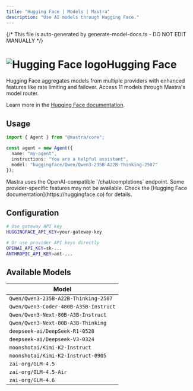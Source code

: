 ```yaml
---
title: "Hugging Face | Models | Mastra"  
description: "Use AI models through Hugging Face."
---
```


{/* This file is auto-generated by generate-model-docs.ts - DO NOT EDIT MANUALLY */}


# <img src="https://models.dev/logos/huggingface.svg" alt="Hugging Face logo" className="inline w-8 h-8 mr-2 align-middle dark:invert dark:brightness-0 dark:contrast-200" />Hugging Face

Hugging Face aggregates models from multiple providers with enhanced features like rate limiting and failover. Access 11 models through Mastra's model router.

Learn more in the [Hugging Face documentation](https://huggingface.co).

## Usage

```typescript
import { Agent } from "@mastra/core";

const agent = new Agent({
  name: "my-agent",
  instructions: "You are a helpful assistant",
  model: "huggingface/Qwen/Qwen3-235B-A22B-Thinking-2507"
});
```

<Callout type="info">
Mastra uses the OpenAI-compatible `/chat/completions` endpoint. Some provider-specific features may not be available. Check the [Hugging Face documentation](https://huggingface.co) for details.
</Callout>

## Configuration

```bash
# Use gateway API key
HUGGINGFACE_API_KEY=your-gateway-key

# Or use provider API keys directly  
OPENAI_API_KEY=sk-...
ANTHROPIC_API_KEY=ant-...
```


## Available Models

| Model |
|-------|
| `Qwen/Qwen3-235B-A22B-Thinking-2507` |
| `Qwen/Qwen3-Coder-480B-A35B-Instruct` |
| `Qwen/Qwen3-Next-80B-A3B-Instruct` |
| `Qwen/Qwen3-Next-80B-A3B-Thinking` |
| `deepseek-ai/DeepSeek-R1-0528` |
| `deepseek-ai/Deepseek-V3-0324` |
| `moonshotai/Kimi-K2-Instruct` |
| `moonshotai/Kimi-K2-Instruct-0905` |
| `zai-org/GLM-4.5` |
| `zai-org/GLM-4.5-Air` |
| `zai-org/GLM-4.6` |

